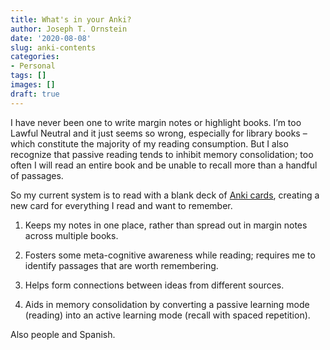```yaml
---
title: What's in your Anki?
author: Joseph T. Ornstein
date: '2020-08-08'
slug: anki-contents
categories: 
- Personal
tags: []
images: []
draft: true
---
```


I have never been one to write margin notes or highlight books. I'm too Lawful Neutral and it just seems so wrong, especially for library books -- which constitute the majority of my reading consumption. But I also recognize that passive reading tends to inhibit memory consolidation; too often I will read an entire book and be unable to recall more than a handful of passages.

So my current system is to read with a blank deck of [Anki cards](), creating a new card for everything I read and want to remember. 

1. Keeps my notes in one place, rather than spread out in margin notes across multiple books. 

2. Fosters some meta-cognitive awareness while reading; requires me to identify passages that are worth remembering.

3. Helps form connections between ideas from different sources.

4. Aids in memory consolidation by converting a passive learning mode (reading) into an active learning mode (recall with spaced repetition).

Also people and Spanish.


